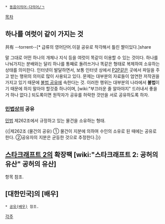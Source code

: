  * [[동음이의어·다의어/ㄱ]]

[[목차]]
== 하나를 여럿이 같이 가지는 것 ==
共有
--torrent--[* 급류의 영어단어.이걸 공유로 착각해서 틀린 짤이있다.]share

말 그대로 어떤 하나의 개체나 지식 등을 여럿이 똑같이 이용할 수 있는 것이다. 하나를 나눠가지는 분배와는 달리 하나를 통째로 돌려쓰거나 똑같은 형태로 복제하여 소유하는 상태를 의미한다.
인터넷이 발달하면서, 보통 인터넷 상에서 [[P2P]]같은 곳에서 파일을 주고 받는 행위의 의미로 많이 사용되고 있다. 문제는 대부분의 자료들이 엄연한 저작권을 가지고 있기 때문에 [[불법 공유]]에 속한다는 것. 이러한 행위는 대부분의 나라에서 '''불법'''이기 때문에 하지 말아야 할것중 하나이며,  [wiki:"부끄러운 줄 알아야지" 드러내서 좋을 거 하나 없다.] 되도록이면 원작자가 공유를 허락한 것만을 서로 공유하도록 하자.

=== [[민법]]상의 공유 ===
[[민법]] 제262조에서 규정하고 있는 물건을 소유하는 형태.

{{|제262조 (물건의 공유) ① 물건이 지분에 의하여 수인의 소유로 된 때에는 공유로 한다.
②공유자의 지분은 균등한 것으로 추정한다.|}}

== [[스타크래프트 2]]의 확장팩 [wiki:"스타크래프트 2: 공허의 유산" 공허의 유산] ==
항목 참조.

== [대한민국]의 [배우] ==
 * [[공유(배우)]] 참조.

[[각주]]
